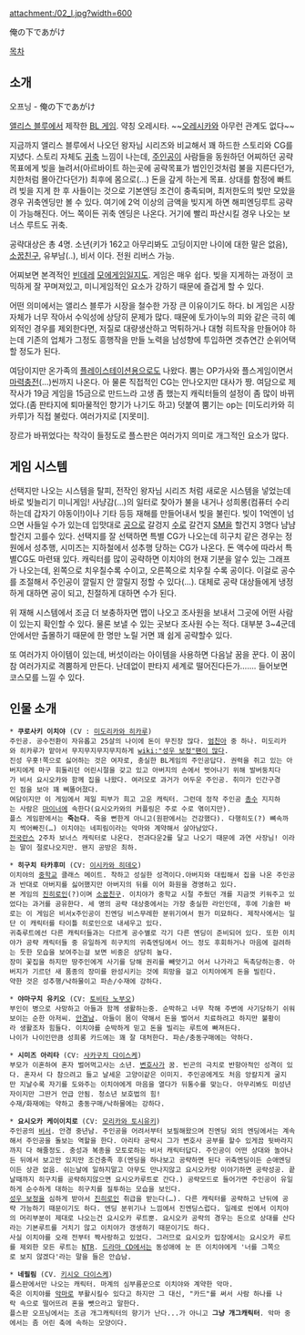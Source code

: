 attachment:/02_l.jpg?width=600

俺の下であがけ

[[목차]]

== 소개 ==
{{{#!html
<object width="425" height="344"><param name="movie" value="http://www.youtube.com/v/TPlRpg9lGNA?fs=1&amp;hl=ko_KR&amp;rel=0"></param><param name="allowFullScreen" value="true"></param><param name="allowscriptaccess" value="always"></param><embed src="http://www.youtube.com/v/TPlRpg9lGNA?fs=1&amp;hl=ko_KR&amp;rel=0" type="application/x-shockwave-flash" allowscriptaccess="always" allowfullscreen="true" width="425" height="344"></embed></object>}}}
오프닝 - 俺の下であがけ

[[앨리스 블루]]에서 제작한 [[BL 게임]]. 약칭 오레시타. ~~[[오레시카]]와 아무런 관계도 없다~~

지금까지 앨리스 블루에서 나오던 왕자님 시리즈와 비교해서 꽤 하드한 스토리와 CG를 지녔다. 스토리 자체도 [[귀축]] 느낌이 나는데, [[주인공]]이 사람들을 동원하던 어찌하던 공략 목표에게 빚을 늘려서(아르바이트 하는곳에 공략목표가 범인인것처럼 불을 지른다던가, 치한처럼 몰아간다던가) 최후에 몸으로(…) 돈을 갚게 하는게 목표. 상대를 함정에 빠트려 빚을 지게 한 후 사들이는 것으로 기본엔딩 조건이 충족되며, 최저한도의 빚만 모았을 경우 귀축엔딩만 볼 수 있다. 여기에 2억 이상의 금액을 빚지게 하면 해피엔딩루트 공략이 가능해진다. 어느 쪽이든 귀축 엔딩은 나온다. 거기에 빨리 파산시킬 경우 나오는 보너스 루트도 귀축.

공략대상은 총 4명. 소년(키가 162고 아무리봐도 고딩이지만 나이에 대한 말은 없음), [[소꿉친구]], 유부남(..), 비서 이다. 전원 리버스 가능.

어찌보면 본격적인 [[빈데레]] [[모에]]게임일지도. 게임은 매우 쉽다. 빚을 지게하는 과정이 코믹하게 잘 꾸며져있고, 미니게임적인 요소가 강하기 때문에 즐겁게 할 수 있다. 

어떤 의미에서는 앨리스 블루가 시장을 철수한 가장 큰 이유이기도 하다. bl 게임은 시장 자체가 너무 작아서 수익성에 상당히 문제가 많다. 때문에 토가이누의 피와 같은 극히 예외적인 경우를 제외한다면, 저질로 대량생산하고 먹튀하거나 대형 히트작을 만들어야 하는데 기존의 업체가 그정도 흥행작을 만들 노력을 남성향에 투입하면 겟츄연간 순위어택할 정도가 된다. 

여담이지만 온가족의 [[플레이스테이션]]용으로도 나왔다. 뿜는 OP가사와 플스게임이면서 [[마력충전]](…)씬까지 나온다. 아 물론 직접적인 CG는 안나오지만 대사가 짱. 여담으로 제작사가 19금 게임을 15금으로 만드느라 고생 좀 했는지 캐릭터들의 설정이 좀 많이 바뀌었다.(좀 판타지에 퇴마물적인 향기가 나기도 하고) 덧붙여 뿜기는 op는 [미도리카와 히카루]가 직접 불렀다. 여러가지로 [지못미].

장르가 바뀌었다는 착각이 들정도로 플스판은 여러가지 의미로 개그적인 요소가 많다.

== 게임 시스템 ==
선택지만 나오는 시스템을 탈피, 전작인 왕자님 시리즈 처럼 새로운 시스템을 넣었는데 바로 빚늘리기 미니게임! 사냥감(…)의 일터로 찾아가 불을 내거나 성희롱(컴퓨터 수리하는데 갑자기 야동이!)이나 기타 등등 재해를 만들어내서 빚을 불린다. 빚이 1억엔이 넘으면 사들일 수가 있는데 입맛대로 [[공]]으로 갈겅지 [[수]]로 갈건지 [[SM]]을 할건지 3명다 냠냠 할건지 고를수 있다. 선택지를 잘 선택하면 특별 CG가 나오는데 히구치 같은 경우는 정원에서 성추행, 시미즈는 지하철에서 성추행 당하는 CG가 나온다. 
돈 액수에 따라서 특별CG도 마련돼 있다. 캐릭터를 많이 공략하면 이치야의 현재 기분을 알수 있는 그래프가 나오는데, 왼쪽으로 치우칠수록 수이고, 오른쪽으로 치우칠 수록 공이다. 이걸로 공수를 조절해서 주인공이 깔릴지 안 깔릴지 정할 수 있다(…). 대체로 공략 대상들에게 냉정하게 대하면 공이 되고, 친절하게 대하면 수가 된다.

위 재해 시스템에서 조금 더 보충하자면 맵이 나오고 조사원을 보내서 그곳에 어떤 사람이 있는지 확인할 수 있다. 물론 보낼 수 있는 곳보다 조사원 수는 적다. 대부분 3~4군데안에서만 출몰하기 때문에 한 명만 노릴 거면 꽤 쉽게 공략할수 있다. 

또 여러가지 아이템이 있는데, 버섯이라는 아이템을 사용하면 다음날 꿈을 꾼다. 이 꿈이 참 여러가지로 격뿜하게 만든다. 난데없이 판타지 세계로 떨어진다든가……. 들어보면 코스모를 느낄 수 있다.

== 인물 소개 ==
 * '''쿠로사키 이치야''' (CV : [[미도리카와 히카루]])
 주인공. 공수전환이 자유롭고 25살의 나이에 돈이 무진장 많다. [[엄친아]] 중 하나. 미도리카와 히카루가 맡아서 무지무지무지무지하게 [[wiki:"성우 보정"팬이 많다]].
 진성 우홋!쪽으로 싫어하는 것은 여자로, 충실한 BL게임의 주인공답다. 권력을 쥐고 있는 아버지에게 마구 휘둘리던 어린시절을 갖고 있고 아버지의 손에서 벗어나기 위해 발버둥치다가 비서 요시오카와 함께 집을 나왔다. 여러모로 과거가 어두운 주인공. 취미가 인간구경인 점을 보아 꽤 삐뚤어졌다.
 여담이지만 이 게임에서 제일 피부가 희고 고운 캐릭터. 그런데 정작 주인공 [[총수]] 지지하는 사람은 [[마이너]]에 속한다(요시오카와의 커플링은 주로 수로 엮이지만).
 플스 게임판에서는 '''죽는다'''. 죽을 뻔한게 아니고(원판에서는 건강했다). 다행히도(?) 뼈속까지 썩어빠진(…) 이치야는 네피림이라는 악마와 계약해서 살아남았다.
 [[전국란스]] 2주차 보너스 캐릭터로 나온다. 전과다운2를 달고 나오기 때문에 과연 사장님! 이라는 말이 절로나오지만. 왠지 공방은 최하.

 * '''히구치 타카후미''' (CV: [[이시카와 히데오]])
 이치야의 [[중학교]] 클래스 메이트. 착하고 성실한 성격이다.아버지와 대립해서 집을 나온 주인공과 반대로 아버지를 싫어했지만 아버지의 뒤를 이어 화원을 경영하고 있다. 
 본 게임의 [[진히로인]](?)이며 [[소꿉친구]]. 이치야가 중학교 시절 주웠던 개를 지금껏 키워주고 있었다는 과거를 공유한다. 세 명의 공략 대상중에서는 가장 충실한 라인인데, 후에 기술한 바로는 이 게임은 비서x주인공이 진엔딩 비스무레한 분위기여서 뭔가 미묘하다. 제작사에서는 일단 이 캐릭터를 타이틀 히로인으로 내세우고 있다.
 귀축루트에선 다른 캐릭터들과는 다르게 공수별로 각기 다른 엔딩이 준비되어 있다. 또한 이치야가 공략 캐릭터들 중 유일하게 히구치의 귀축엔딩에서 어느 정도 후회하거나 마음에 걸려하는 듯한 모습을 보여주는걸 보면 비중은 상당히 높다. 
 장미 꽃집을 하지만 땅주인에게 사기를 당해 권리를 빼앗기고 어서 나가라고 독촉당하는중. 아버지가 기르던 새 품종의 장미를 완성시키는 것에 희망을 걸고 이치야에게 돈을 빌린다.
 약한 것은 성추행/낙하물이고 파손/수재에 강하다.

 * '''야마구치 유키오''' (CV: [[토비타 노부오]])
 부인이 병으로 사망하고 아들과 함께 생활하는중. 순박하고 너무 착해 주변에 사기당하기 쉬워보이는 순한 아저씨. [[안경]]남. 아들이 몸이 약해서 돈을 벌어서 치료하려고 하지만 불황이라 생활조차 힘들다. 이치야를 순박하게 믿고 돈을 빌리는 루트에 빠져든다.
 나이가 나이인만큼 성희롱 카드에는 꽤 잘 대처한다. 파손/충동구매에는 약하다.

 * '''시미즈 아리타''' (CV: [[사카구치 다이스케]])
 부모가 이혼하여 혼자 벌어먹고사는 소년. [[변호사]]가 꿈. 빈곤의 극치로 반항아적인 성격이 있다. 혼자서 다 참으려고 들고 날세운 고양이같은 이미지. 주인공에게도 처음 앙칼지게 굴지만 지날수록 자기를 도와주는 이치야에게 마음을 열다가 뒤통수를 맞는다. 아무리봐도 미성년자이지만 그딴거 언급 안됨. 청소년 보호법의 힘!
 수재/화재에는 약하고 충동구매/낙하물에는 강하다.

 * '''요시오카 케이이치로''' (CV: [[모리카와 토시유키]])
 주인공의 [[비서]]. 안경 중년남. 주인공을 어려서부터 보필해왔으며 진엔딩 외의 엔딩에서는 계속해서 주인공을 돌보는 역할을 한다. 아리타 공략시 그가 변호사 공부를 할수 있게끔 뒷바라지까지 다 해줄정도. 충성과 복종을 모토로하는 비서 캐릭터답다. 주인공이 어떤 상대와 놀아나든 뒤에서 보고만 있지만 조건충족 후(엔딩을 하나보고 공략하면 된다 귀축엔딩이든 순애엔딩이든 상관 없음. 쉬는날에 일하지말고 아무도 만나지않고 요시오카랑 이야기하면 공략성공. 끝날때까지 히구치를 공략하지않으면 요시오카루트로 간다.) 공략모드로 들어가면 주인공이 유일하게 순수하게 대하는 히구치를 질투하는 모습을 보인다.
 [[성우 보정]]을 심하게 받아서 [[진히로인]] 취급을 받는다(…). 다른 캐릭터를 공략하고 난뒤에 공략 가능하기 때문이기도 하다. 엔딩 분위기나 느낌에서 진엔딩스럽다. 일례로 씬에서 이치야의 머리부분이 제대로 나오는건 요시오카 루트뿐. 요시오카 공략의 경우는 돈으로 상대를 산다라는 기본루트를 거치기 않고 이치야가 갱생하기 때문이기도 하다.
 사실 이치야를 오래 전부터 짝사랑하고 있었다. 그러므로 요시오카 입장에서는 요시오카 루트를 제외한 모든 루트는 [[NTR]]. [[드라마 CD]]에서는 동성애에 눈 뜬 이치야에게 '너를 그쪽으로 보지 않겠다'라는 말을 들은 안습남.

 * '''네필림''' (CV. [[키시오 다이스케]])
 플스판에서만 나오는 캐릭터. 마계의 심부름꾼으로 이치야와 계약한 악마.
 죽은 이치야를 [[악마]]로 부활시킬수 있다고 하지만 그 대신, "카드"를 써서 사람 하나를 나락 속으로 떨어뜨려 혼을 뺏으라고 말한다.
 플스판 오프닝에서는 조금 개그캐릭터의 향기가 난다...가 아니고 '''그냥 개그캐릭터'''. 악마 중에서는 좀 어린 축에 속하는 모양이다.
